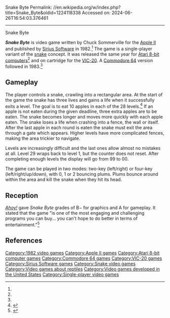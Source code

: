 Snake Byte
Permalink: //en.wikipedia.org/w/index.php?title=Snake_Byte&oldid=1224118338
Accessed on: 2024-06-26T16:54:03.376461



------
Snake Byte
{{Short description|1982 video game}}
{{Infobox video game
|title = Snake Byte
|image = Snake Byte cover.jpg
|caption = 
|developer =
|publisher = [[Sirius Software]]
|designer = Chuck Sommerville<ref name="giantlist">{{citation|url=https://dadgum.com/giantlist/|title=The Giant List of Classic Game Programmers |last1=Hague |first1=James}}</ref>
|programmer = '''Apple II'''<br>Chuck Sommerville<br>'''Atari 8-bit'''<br>Dan Thompson<ref name=mania/><br>'''VIC-20, C64'''<br>Dan Stanfield<ref name=giantlist/>
|released = '''1982:''' Apple, Atari, VIC-20<br>'''1983:''' C64
|genre = [[Snake (video game genre)|Snake]]
|modes = [[Single-player video game|Single-player]]
|platforms = [[Apple II]], [[Atari 8-bit]], [[Commodore 64]], [[VIC-20]]
}}

'''''Snake Byte''''' is video game written by Chuck Sommerville for the [[Apple II]] and published by [[Sirius Software]] in 1982.<ref name="giantlist"/> The game is a single-player variant of the [[Snake (video game genre)|snake]] concept. It was released the same year for [[Atari 8-bit computers]]<ref name=mania/> and on cartridge for the [[VIC-20]]. A [[Commodore 64]] version followed in 1983.<ref name=gb64/>

==Gameplay==
The player controls a snake, crawling into a rectangular area. At the start of the game the snake has three lives and gains a life when it successfully exits a level. The goal is to eat 10 apples in each of the 28 levels.<ref>{{citation|url=https://archive.org/stream/sirius_snakebyte_manual/sirius_snakebyte_manual_djvu.txt|title=Text of Snake Byte manual at archive.org}}</ref> If an apple is not eaten during the given deadline, three extra apples are to be eaten. The snake becomes longer and moves more quickly with each apple eaten. The snake loses a life when crashing into a fence, the wall or itself. After the last apple in each round is eaten the snake must exit the area through a gate which appears. Higher levels have more complicated fences, making the area trickier to navigate. 

Levels are increasingly difficult and the last ones allow almost no mistakes at all. Level 29 wraps back to level 1, but the counter does not reset. After completing enough levels the display will go from 99 to 00.

The game can be played in two modes: two-key (left/right) or four-key (left/right/up/down), with 0, 1 or 2 bouncing plums. Plums bounce around within the area and kill the snake when they hit its head.

==Reception==
''[[Ahoy!]]'' gave ''Snake Byte'' grades of B− for graphics and A for gameplay. It stated that the game "is one of the most engaging and challenging programs you can buy... you can't hope to do better in terms of entertainment."<ref name="meade198401">{{cite news | url=https://archive.org/stream/Ahoy_Issue_01_1984-01_Ion_International_US#page/n55/mode/2up | title=Snake Byte | work=Ahoy! | date=1984 | accessdate=27 June 2014 | author=Meade, E. C. | pages=57}}</ref>

==References==
{{reflist|refs=
<ref name="mania">{{cite web |title=Snake Byte |url=http://www.atarimania.com/game-atari-400-800-xl-xe-snake-byte_4752.html |website=Atari Mania}}</ref>
<ref name="gb64">{{cite web |title=Snake Byte |url=http://gb64.com/game.php?id=6955&d=18&h=0 |website=Gamebase 64}}</ref>
}}

[[Category:1982 video games]]
[[Category:Apple II games]]
[[Category:Atari 8-bit computer games]]
[[Category:Commodore 64 games]]
[[Category:VIC-20 games]]
[[Category:Sirius Software games]]
[[Category:Snake video games]]
[[Category:Video games about reptiles]]
[[Category:Video games developed in the United States]]
[[Category:Single-player video games]]